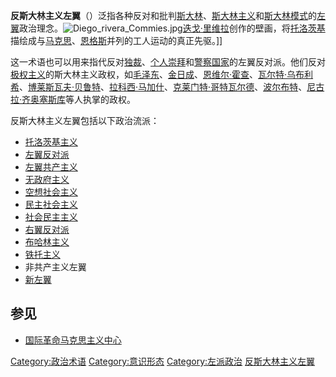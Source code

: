{{NoteTA|G1=PP}}
'''反斯大林主义左翼'''（{{lang-en|Anti-Stalinist left}}）泛指各种反对和批判[[斯大林|斯大林]]、[[斯大林主义|斯大林主义]]和[[斯大林模式|斯大林模式]]的[[左翼|左翼]]政治理念。[[File:Diego_rivera_Commies.jpg|thumb]][[迭戈·里维拉|迭戈·里维拉]]创作的壁画，将[[托洛茨基|托洛茨基]]描绘成与[[马克思|马克思]]、[[恩格斯|恩格斯]]并列的工人运动的真正先驱。]]

这一术语也可以用来指代反对[[独裁|独裁]]、[[个人崇拜|个人崇拜]]和[[警察国家|警察国家]]的左翼反对派。他们反对[[极权主义|极权主义]]的斯大林主义政权，如[[毛泽东|毛泽东]]、[[金日成|金日成]]、[[恩维尔·霍查|恩维尔·霍查]]、[[瓦尔特·乌布利希|瓦尔特·乌布利希]]、[[博莱斯瓦夫·贝鲁特|博莱斯瓦夫·贝鲁特]]、[[拉科西·马加什|拉科西·马加什]]、[[克莱门特·哥特瓦尔德|克莱门特·哥特瓦尔德]]、[[波尔布特|波尔布特]]、[[尼古拉·齐奥塞斯库|尼古拉·齐奥塞斯库]]等人执掌的政权。

反斯大林主义左翼包括以下政治流派：
*[[托洛茨基主义|托洛茨基主义]]
*[[左翼反对派|左翼反对派]]
*[[左翼共产主义|左翼共产主义]]
*[[无政府主义|无政府主义]]
*[[空想社会主义|空想社会主义]]
*[[民主社会主义|民主社会主义]]
*[[社會民主主義|社会民主主义]]
*[[右翼反对派|右翼反对派]]
*[[布哈林主义|布哈林主义]]
*[[铁托主义|铁托主义]]
*非共产主义左翼
*[[新左翼|新左翼]]

==参见==
*[[国际革命马克思主义中心|国际革命马克思主义中心]]

[[Category:政治术语|Category:政治术语]]
[[Category:意识形态|Category:意识形态]]
[[Category:左派政治|Category:左派政治]]
[[Category:反斯大林主义左翼|]]
{{政治小作品}}